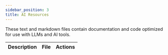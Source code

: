 ```yaml
---
sidebar_position: 3
title: AI Resources
---
```




These text and markdown files contain documentation and code optimized for use with LLMs and AI tools.

<table style={{ width: '100%', borderCollapse: 'collapse' }}>
  <thead>
    <tr>
      <th style={{ textAlign: 'left', padding: '10px' }}>Description</th>
      <th style={{ textAlign: 'left', padding: '10px' }}>File</th>
      <th style={{ textAlign: 'left', padding: '10px' }}>Actions</th>
    </tr>
  </thead>
  <tbody>
    <CopyButton
      title="llms.md"
      filePath="./llms.md"
      description="Navigation index of all EigenLayer documentation pages."
    />
    <CopyButton
      title="llms-full.md"
      filePath="llms-full.md"
      description="Complete EigenLayer documentation."
    />
    <CopyButton
      title="avs-developer-docs.md"
      filePath="../../../../avs-developer-docs.md"
      description="AVS Developers documentation."
    />
    <CopyButton
      title="operators-developer-docs.md"
      filePath="../../../../operators-developer-docs.md"
      description="Operators documentation."
    />
    <CopyButton
      title="eigenlayer-contracts.md"
      filePath="../../../../eigenlayer-contracts.md"
      description="Complete EigenLayer contracts."
    />
    <CopyButton
      title="hello-world-avs.md"
      filePath="../../../../hello-world-avs.md"
      description="Complete Hello World AVS."
    />
    <CopyButton
      title="eigenlayer-go-sdk.md"
      filePath="../../../../eigenlayer-go-sdk.md"
      description="EigenLayer Go SDK."
      isLastRow={true}
    />
  </tbody>
</table>
